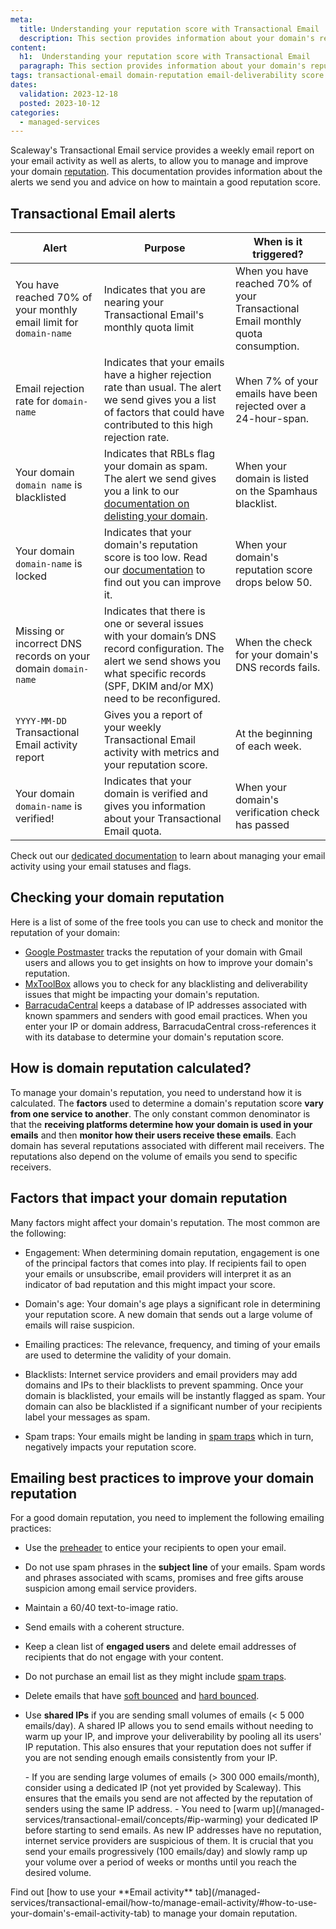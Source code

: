 ```yaml
---
meta:
  title: Understanding your reputation score with Transactional Email
  description: This section provides information about your domain's reputation score
content:
  h1:  Understanding your reputation score with Transactional Email
  paragraph: This section provides information about your domain's reputation score
tags: transactional-email domain-reputation email-deliverability score reputation-score
dates:
  validation: 2023-12-18
  posted: 2023-10-12
categories:
  - managed-services
---
```


Scaleway's Transactional Email service provides a weekly email report on your email activity as well as alerts, to allow you to manage and improve your domain [reputation]((/managed-services/transactional-email/concepts/#reputation-score)). This documentation provides information about the alerts we send you and advice on how to maintain a good reputation score.

<Macro id="iam-requirements" />

## Transactional Email alerts

| **Alert**                                                            | **Purpose**                                                                                                                                                                                                     | **When is it triggered?**                                                        |
|----------------------------------------------------------------------|-----------------------------------------------------------------------------------------------------------------------------------------------------------------------------------------------------------------|----------------------------------------------------------------------------------|
| You have reached 70% of your monthly email limit for `domain-name`   | Indicates that you are nearing your Transactional Email's monthly quota limit                                                                                                                                   | When you have reached 70% of your Transactional Email monthly quota consumption. |
| Email rejection rate for `domain-name`                               | Indicates that your emails have a higher rejection rate than usual. The alert we send gives you a list of factors that could have contributed to this high rejection rate.                                      | When 7% of your emails have been rejected over a 24-hour-span.                   |
| Your domain `domain name` is blacklisted                             | Indicates that RBLs flag your domain as spam. The alert we send gives you a link to our [documentation on delisting your domain](/managed-services/transactional-email/troubleshooting/delist-domain/).         | When your domain is listed on the Spamhaus blacklist.                            |
| Your domain `domain-name` is locked                                  | Indicates that your domain's reputation score is too low. Read our [documentation](/managed-services/transactional-email/reference-content/understanding-tem-reputation-score/) to find out you can improve it. | When your domain's reputation score drops below 50.                              |
| Missing or incorrect DNS records on your domain `domain-name`        | Indicates that there is one or several issues with your domain’s DNS record configuration. The alert we send shows you what specific records (SPF, DKIM and/or MX) need to be reconfigured.                     | When the check for your domain's DNS records fails.                              |
| `YYYY-MM-DD` Transactional Email activity report                     | Gives you a report of your weekly Transactional Email activity with metrics and your reputation score.                                                                                                          | At the beginning of each week.                                                   |
| Your domain `domain-name` is verified!                               | Indicates that your domain is verified and gives you information about your Transactional Email quota.                                                                                                          | When your domain's verification check has passed                                 |

Check out our [dedicated documentation](/managed-services/transactional-email/how-to/manage-email-activity/#how-to-use-your-domain's-email-activity-tab) to learn about managing your email activity using your email statuses and flags.


## Checking your domain reputation

Here is a list of some of the free tools you can use to check and monitor the reputation of your domain:

- [Google Postmaster](https://postmaster.google.com/managedomains) tracks the reputation of your domain with Gmail users and allows you to get insights on how to improve your domain's reputation.
- [MxToolBox](https://mxtoolbox.com/MXLookup.aspx) allows you to check for any blacklisting and deliverability issues that might be impacting your domain's reputation.
- [BarracudaCentral](https://www.barracudacentral.org/lookups) keeps a database of IP addresses associated with known spammers and senders with good email practices. When you enter your IP or domain address, BarracudaCentral cross-references it with its database to determine your domain's reputation score.

## How is domain reputation calculated?

To manage your domain's reputation, you need to understand how it is calculated. The **factors** used to determine a domain's reputation score **vary from one service to another**.
The only constant common denominator is that the **receiving platforms determine how your domain is used in your emails** and then **monitor how their users receive these emails**.
Each domain has several reputations associated with different mail receivers. The reputations also depend on the volume of emails you send to specific receivers.

## Factors that impact your domain reputation

Many factors might affect your domain's reputation. The most common are the following:

- Engagement: When determining domain reputation, engagement is one of the principal factors that comes into play. If recipients fail to open your emails or unsubscribe, email providers will interpret it as an indicator of bad reputation and this might impact your score.

- Domain's age: Your domain's age plays a significant role in determining your reputation score. A new domain that sends out a large volume of emails will raise suspicion.

- Emailing practices: The relevance, frequency, and timing of your emails are used to determine the validity of your domain.

- Blacklists: Internet service providers and email providers may add domains and IPs to their blacklists to prevent spamming. Once your domain is blacklisted, your emails will be instantly flagged as spam. Your domain can also be blacklisted if a significant number of your recipients label your messages as spam.

- Spam traps: Your emails might be landing in [spam traps](/managed-services/transactional-email/concepts/#spam-trap) which in turn, negatively impacts your reputation score.


## Emailing best practices to improve your domain reputation

For a good domain reputation, you need to implement the following emailing practices:

- Use the [preheader](/managed-services/transactional-email/concepts/#preheader) to entice your recipients to open your email.
- Do not use spam phrases in the **subject line** of your emails. Spam words and phrases associated with scams, promises and free gifts arouse suspicion among email service providers.
- Maintain a 60/40 text-to-image ratio.
- Send emails with a coherent structure.
- Keep a clean list of **engaged users** and delete email addresses of recipients that do not engage with your content.
- Do not purchase an email list as they might include [spam traps](/managed-services/transactional-email/concepts/#spam-trap).
- Delete emails that have [soft bounced](/managed-services/transactional-email/concepts/#soft-bounce) and [hard bounced](/managed-services/transactional-email/concepts/#hard-bounce).
- Use **shared IPs** if you are sending small volumes of emails (< 5 000 emails/day). A shared IP allows you to send emails without needing to warm up your IP, and improve your deliverability by pooling all its users' IP reputation. This also ensures that your reputation does not suffer if you are not sending enough emails consistently from your IP.

    <Message type="important">
    - If you are sending large volumes of emails (> 300 000 emails/month), consider using a dedicated IP (not yet provided by Scaleway). This ensures that the emails you send are not affected by the reputation of senders using the same IP address.
    - You need to [warm up](/managed-services/transactional-email/concepts/#ip-warming) your dedicated IP before starting to send emails. As new IP addresses have no reputation, internet service providers are suspicious of them. It is crucial that you send your emails progressively (100 emails/day) and slowly ramp up your volume over a period of weeks or months until you reach the desired volume.
    </Message>

<Message type="tip">
 Find out [how to use your **Email activity** tab](/managed-services/transactional-email/how-to/manage-email-activity/#how-to-use-your-domain's-email-activity-tab) to manage your domain reputation.
</Message>